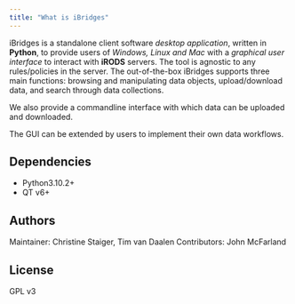 ```yaml
---
title: "What is iBridges"
---
```

iBridges is a standalone client software *desktop application*, written in **Python**, to provide users of *Windows, Linux and Mac* with a *graphical user interface* to interact with **iRODS** servers. 
The tool is agnostic to any rules/policies in the server. The out-of-the-box iBridges supports three main functions: browsing and manipulating data objects, upload/download data, and search through data collections. 

We also provide a commandline interface with which data can be uploaded and downloaded.

The GUI can be extended by users to implement their own data workflows.

## Dependencies
- Python3.10.2+
- QT v6+

## Authors
Maintainer: Christine Staiger, Tim van Daalen
Contributors:  John McFarland

## License
GPL v3
